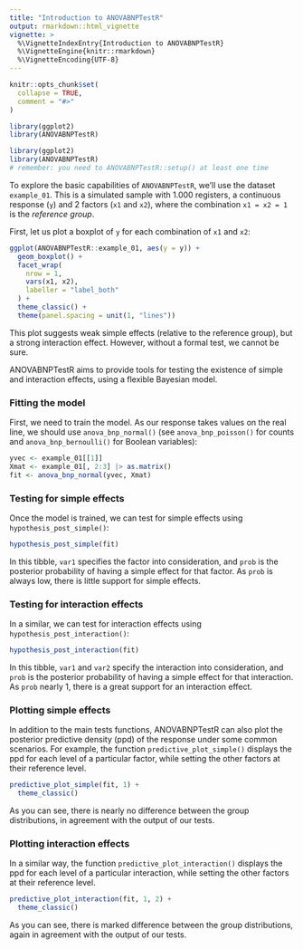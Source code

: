 ```yaml
---
title: "Introduction to ANOVABNPTestR"
output: rmarkdown::html_vignette
vignette: >
  %\VignetteIndexEntry{Introduction to ANOVABNPTestR}
  %\VignetteEngine{knitr::rmarkdown}
  %\VignetteEncoding{UTF-8}
---
```


```r
knitr::opts_chunk$set(
  collapse = TRUE,
  comment = "#>"
)
```

```r
library(ggplot2)
library(ANOVABNPTestR)
```


```r
library(ggplot2)
library(ANOVABNPTestR) 
# remember: you need to ANOVABNPTestR::setup() at least one time
```

To explore the basic capabilities of `ANOVABNPTestR`, we'll use the dataset 
`example_01`. This is a simulated sample with 1.000 registers, a continuous
response (`y`) and 2 factors (`x1` and `x2`), where the combination
`x1 = x2 = 1` is the *reference group*.

First, let us plot a boxplot of `y` for each combination of `x1` and `x2`:

```r
ggplot(ANOVABNPTestR::example_01, aes(y = y)) + 
  geom_boxplot() +
  facet_wrap(
    nrow = 1,
    vars(x1, x2), 
    labeller = "label_both"
  ) +
  theme_classic() + 
  theme(panel.spacing = unit(1, "lines"))
```

This plot suggests weak simple effects (relative to the reference group), but a 
strong interaction effect. However, without a formal test, we cannot be sure. 

ANOVABNPTestR aims to provide tools for testing the existence of simple and 
interaction effects, using a flexible Bayesian model.

### Fitting the model

First, we need to train the model. As our response takes values on the real
line, we should use `anova_bnp_normal()` (see `anova_bnp_poisson()` for
counts and `anova_bnp_bernoulli()` for Boolean variables):
```r
yvec <- example_01[[1]]
Xmat <- example_01[, 2:3] |> as.matrix()
fit <- anova_bnp_normal(yvec, Xmat)
```

### Testing for simple effects

Once the model is trained, we can test for simple effects using
`hypothesis_post_simple()`:
```r
hypothesis_post_simple(fit)
```
In this tibble, `var1` specifies the factor into consideration, and `prob`
is the posterior probability of having a simple effect for that factor. As
`prob` is always low, there is little support for simple effects.

### Testing for interaction effects

In a similar, we can test for interaction effects using
`hypothesis_post_interaction()`:
```r
hypothesis_post_interaction(fit)
```
In this tibble, `var1` and `var2` specify the interaction into consideration,
and `prob` is the posterior probability of having a simple effect for that
interaction. As `prob` nearly 1, there is a great support for an
interaction effect.

### Plotting simple effects

In addition to the main tests functions, ANOVABNPTestR can also plot the
posterior predictive density (ppd) of the response under some common scenarios.
For example, the function `predictive_plot_simple()` displays the ppd for each
level of a particular factor, while setting the other factors at their
reference level.

```r
predictive_plot_simple(fit, 1) +
  theme_classic()
```

As you can see, there is nearly no difference between the group distributions,
in agreement with the output of our tests.

### Plotting interaction effects

In a similar way, the function `predictive_plot_interaction()` displays the ppd
for each level of a particular interaction, while setting the other factors at
their reference level.

```r
predictive_plot_interaction(fit, 1, 2) +
  theme_classic()
```

As you can see, there is marked difference between the group distributions,
again in agreement with the output of our tests.
